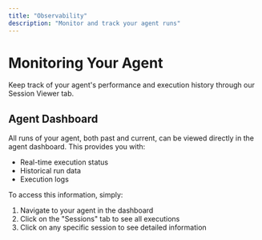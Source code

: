 ```yaml
---
title: "Observability"
description: "Monitor and track your agent runs"
---
```


# Monitoring Your Agent

Keep track of your agent's performance and execution history through our Session Viewer tab.

## Agent Dashboard

All runs of your agent, both past and current, can be viewed directly in the agent dashboard. This provides you with:

- Real-time execution status
- Historical run data
- Execution logs

To access this information, simply:

1. Navigate to your agent in the dashboard
2. Click on the "Sessions" tab to see all executions
3. Click on any specific session to see detailed information
